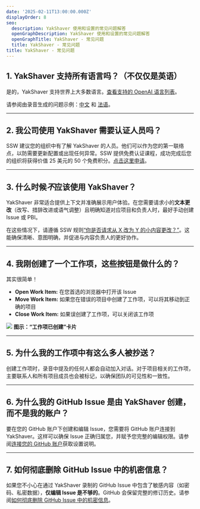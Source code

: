 ```yaml
---
date: '2025-02-11T13:00:00.000Z'
displayOrder: 8
seo:
  description: YakShaver 使用和设置的常见问题解答
  openGraphDescription: YakShaver 使用和设置的常见问题解答
  openGraphTitle: YakShaver - 常见问题
  title: YakShaver - 常见问题
title: YakShaver - 常见问题
---
```

## 1. YakShaver 支持所有语言吗？（不仅仅是英语）

是的，YakShaver 支持世界上大多数语言。[查看支持的 OpenAI 语言列表](https://github.com/openai/whisper?tab=readme-ov-file#available-models-and-languages)。

请参阅由录音生成的问题示例：[中文](https://github.com/SSWConsulting/Northwind365/issues/162) 和 [法语](https://github.com/SSWConsulting/Northwind365/issues/168)。

---

## 2. 我公司使用 YakShaver 需要认证人员吗？

SSW 建议您的组织中有了解 YakShaver 的人员。他们可以作为您的第一联络点，以防需要更新配置或出现任何异常。SSW 提供免费认证课程，成功完成后您的组织将获得价值 25 美元的 50 个免费积分。[点击这里申请](https://yakshaver.ai/certifications)。

---

## 3. 什么时候*不*应该使用 YakShaver？

YakShaver 非常适合提供上下文并准确展示用户体验。在您需要请求小的**文本更改**（改写、措辞改进或语气调整）且明确知道对应项目和负责人时，最好手动创建 Issue 或 PBI。

在这些情况下，请遵循 SSW 规则[“你是否请求从 X 改为 Y 的小内容更改？”](https://www.ssw.com.au/rules/change-from-x-to-y)。这能确保清晰、意图明确，并促进与内容负责人的更好协作。

---

## 4. 我刚创建了一个工作项，这些按钮是做什么的？

其实很简单！

* **Open Work Item:** 在您首选的浏览器中打开该 Issue
* **Move Work Item:** 如果您在错误的项目中创建了工作项，可以将其移动到正确的项目
* **Close Work Item:** 如果误创建了工作项，可以关闭该工作项

![](/YakShaver/Docs/Work-Item-Card.png)
**图示：“工作项已创建”卡片**

---

## 5. 为什么我的工作项中有这么多人被抄送？

创建工作项时，录音中提及的任何人都会自动加入对话。对于项目相关的工作项，主要联系人和所有项目成员也会被标记，以确保团队的可见性和一致性。

---

## 6. 为什么我的 GitHub Issue 是由 YakShaver 创建，而不是我的账户？

要在您的 GitHub 账户下创建和编辑 Issue，您需要将 GitHub 账户连接到 YakShaver。这样可以确保 Issue 正确归属您，并赋予您完整的编辑权限。请参阅[连接您的 GitHub 账户](/docs/connect-your-github-account)获取设置说明。

---

## 7. 如何彻底删除 GitHub Issue 中的机密信息？

如果您不小心在通过 YakShaver 录制的 GitHub Issue 中包含了敏感内容（如密码、私密数据），**仅编辑 Issue 是不够的**。GitHub 会保留完整的修订历史。请参阅[如何彻底删除 GitHub Issue 中的机密信息](https://www.ssw.com.au/rules/remove-confidential-information-from-github)。